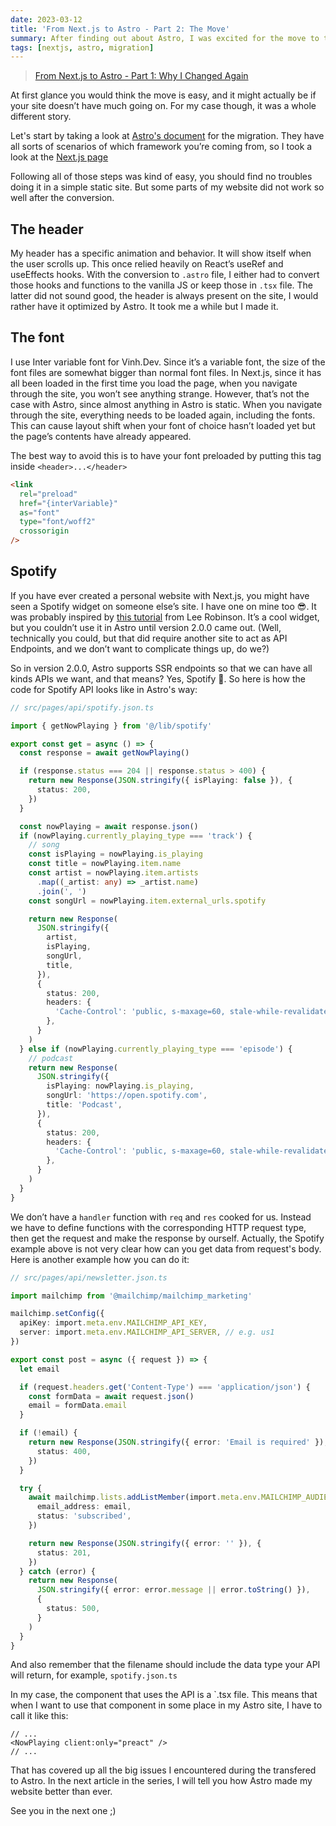 ```yaml
---
date: 2023-03-12
title: 'From Next.js to Astro - Part 2: The Move'
summary: After finding out about Astro, I was excited for the move to the new framework and wanted to have a go with it right away. But things got harder than I thought. Here is what happened…
tags: [nextjs, astro, migration]
---
```


> [From Next.js to Astro - Part 1: Why I Changed Again](/articles/from-nextjs-to-astro/part-1-why-i-changed-again)

At first glance you would think the move is easy, and it might actually be if your site doesn’t have much going on. For my case though, it was a whole different story.

Let's start by taking a look at [Astro's document](https://docs.astro.build/en/guides/migrate-to-astro/) for the migration. They have all sorts of scenarios of which framework you’re coming from, so I took a look at the [Next.js page](https://docs.astro.build/en/guides/migrate-to-astro/from-nextjs/)

Following all of those steps was kind of easy, you should find no troubles doing it in a simple static site. But some parts of my website did not work so well after the conversion.

## The header

My header has a specific animation and behavior. It will show itself when the user scrolls up. This once relied heavily on React’s useRef and useEffects hooks. With the conversion to `.astro` file, I either had to convert those hooks and functions to the vanilla JS or keep those in `.tsx` file. The latter did not sound good, the header is always present on the site, I would rather have it optimized by Astro. It took me a while but I made it.

## The font

I use Inter variable font for Vinh.Dev. Since it’s a variable font, the size of the font files are somewhat bigger than normal font files. In Next.js, since it has all been loaded in the first time you load the page, when you navigate through the site, you won’t see anything strange. However, that’s not the case with Astro, since almost anything in Astro is static. When you navigate through the site, everything needs to be loaded again, including the fonts. This can cause layout shift when your font of choice hasn’t loaded yet but the page’s contents have already appeared.

The best way to avoid this is to have your font preloaded by putting this tag inside `<header>...</header>`

```html
<link
  rel="preload"
  href="{interVariable}"
  as="font"
  type="font/woff2"
  crossorigin
/>
```

## Spotify

If you have ever created a personal website with Next.js, you might have seen a Spotify widget on someone else’s site. I have one on mine too 😎. It was probably inspired by [this tutorial](https://leerob.io/blog/spotify-api-nextjs) from Lee Robinson. It’s a cool widget, but you couldn’t use it in Astro until version 2.0.0 came out. (Well, technically you could, but that did require another site to act as API Endpoints, and we don’t want to complicate things up, do we?)

So in version 2.0.0, Astro supports SSR endpoints so that we can have all kinds APIs we want, and that means? Yes, Spotify 🎉. So here is how the code for Spotify API looks like in Astro's way:

```ts
// src/pages/api/spotify.json.ts

import { getNowPlaying } from '@/lib/spotify'

export const get = async () => {
  const response = await getNowPlaying()

  if (response.status === 204 || response.status > 400) {
    return new Response(JSON.stringify({ isPlaying: false }), {
      status: 200,
    })
  }

  const nowPlaying = await response.json()
  if (nowPlaying.currently_playing_type === 'track') {
    // song
    const isPlaying = nowPlaying.is_playing
    const title = nowPlaying.item.name
    const artist = nowPlaying.item.artists
      .map((_artist: any) => _artist.name)
      .join(', ')
    const songUrl = nowPlaying.item.external_urls.spotify

    return new Response(
      JSON.stringify({
        artist,
        isPlaying,
        songUrl,
        title,
      }),
      {
        status: 200,
        headers: {
          'Cache-Control': 'public, s-maxage=60, stale-while-revalidate=30',
        },
      }
    )
  } else if (nowPlaying.currently_playing_type === 'episode') {
    // podcast
    return new Response(
      JSON.stringify({
        isPlaying: nowPlaying.is_playing,
        songUrl: 'https://open.spotify.com',
        title: 'Podcast',
      }),
      {
        status: 200,
        headers: {
          'Cache-Control': 'public, s-maxage=60, stale-while-revalidate=30',
        },
      }
    )
  }
}
```

We don’t have a `handler` function with `req` and `res` cooked for us. Instead we have to define functions with the corresponding HTTP request type, then get the request and make the response by ourself. Actually, the Spotify example above is not very clear how can you get data from request's body. Here is another example how you can do it:

```ts
// src/pages/api/newsletter.json.ts

import mailchimp from '@mailchimp/mailchimp_marketing'

mailchimp.setConfig({
  apiKey: import.meta.env.MAILCHIMP_API_KEY,
  server: import.meta.env.MAILCHIMP_API_SERVER, // e.g. us1
})

export const post = async ({ request }) => {
  let email

  if (request.headers.get('Content-Type') === 'application/json') {
    const formData = await request.json()
    email = formData.email
  }

  if (!email) {
    return new Response(JSON.stringify({ error: 'Email is required' }), {
      status: 400,
    })
  }

  try {
    await mailchimp.lists.addListMember(import.meta.env.MAILCHIMP_AUDIENCE_ID, {
      email_address: email,
      status: 'subscribed',
    })

    return new Response(JSON.stringify({ error: '' }), {
      status: 201,
    })
  } catch (error) {
    return new Response(
      JSON.stringify({ error: error.message || error.toString() }),
      {
        status: 500,
      }
    )
  }
}
```

And also remember that the filename should include the data type your API will return, for example, `spotify.json.ts`

In my case, the component that uses the API is a `.tsx file. This means that when I want to use that component in some place in my Astro site, I have to call it like this:

```tsx
// ...
<NowPlaying client:only="preact" />
// ...
```

That has covered up all the big issues I encountered during the transfered to Astro. In the next article in the series, I will tell you how Astro made my website better than ever.

See you in the next one ;)
